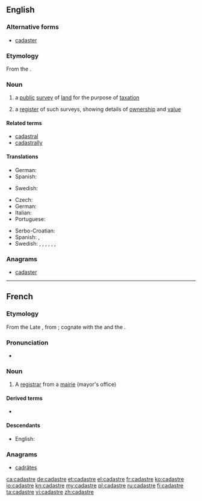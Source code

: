==English==

{{wikipedia}}

===Alternative forms===
* [[cadaster]] {{qualifier|rare}}

===Etymology===
From the {{etyl|fr|en}} {{term|cadastre|lang=fr}}.

===Noun===
{{en-noun}}

# {{context|cartography|lang=en}} a [[public]] [[survey]] of [[land]] for the purpose of [[taxation]]
# a [[register]] of such surveys, showing details of [[ownership]] and [[value]]

====Related terms====
* [[cadastral]]
* [[cadastrally]]

====Translations====
{{trans-top|(cartography) a public survey of land}}
* German: {{t+|de|Kataster|n}}
* Spanish: {{t+|es|catastro|m}}
{{trans-mid}}
* Swedish: {{t|sv|katastermätning|c}}
{{trans-bottom}}

{{trans-top|register}}
* Czech: {{t|cs|katastr|m}}
* German: {{t+|de|Katasteramt|n}}
* Italian: {{t+|it|catasto|m}}
* Portuguese: {{t+|pt|cadastro}}
{{trans-mid}}
* Serbo-Croatian: {{t|sh|катастар|m|tr=katastar|sc=Cyrl}}
* Spanish: {{t+|es|catastro|m}}, {{t|es|registro de bienes raíces|m}}
* Swedish: {{t|sv|jordebok|c}}, {{t+|sv|matrikel|c}}, {{t|sv|kataster|c}}, {{t+|sv|mantalslängd|c}}, {{t|sv|fastighetsregister|n}}, {{t|sv|katasterkarta|c}}, {{t|sv|lantmäterikarta|c}}
{{trans-bottom}}

===Anagrams===
* [[cadaster#English|cadaster]]

----

==French==

===Etymology===
From the Late {{etyl|la|fr}} {{term|capitastrum||register of the polltax|lang=la}}, from {{term|caput||head”, “poll|lang=la}}; cognate with the {{etyl|it|-}} {{term|catastro|lang=it}} and the {{etyl|es|-}} {{term|catastro|lang=es}}.

===Pronunciation===
* {{IPA|/ka.dastʁ/|lang=fr}}

===Noun===
{{fr-noun|m}}

# A [[registrar]] from a [[mairie]] (mayor's office)

====Derived terms====
* {{l/fr|cadastral}}

====Descendants====
* English: {{l/en|cadastre}}

===Anagrams===
* [[cadrâtes#French|cadrâtes]]

[[ca:cadastre]]
[[de:cadastre]]
[[et:cadastre]]
[[el:cadastre]]
[[fr:cadastre]]
[[ko:cadastre]]
[[io:cadastre]]
[[kn:cadastre]]
[[my:cadastre]]
[[pl:cadastre]]
[[ru:cadastre]]
[[fi:cadastre]]
[[ta:cadastre]]
[[vi:cadastre]]
[[zh:cadastre]]